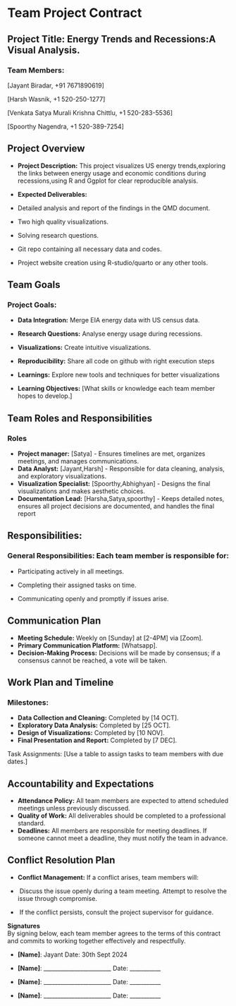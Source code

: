 # Team Project Contract

## Project Title: Energy Trends and Recessions:A Visual Analysis.

### Team Members:

\[Jayant Biradar, +91 7671890619\]

\[Harsh Wasnik, +1 520-250-1277\]

\[Venkata Satya Murali Krishna Chittlu, +1 520-283-5536\]

\[Spoorthy Nagendra, +1 520-389-7254\]

## Project Overview

-   **Project Description:** This project visualizes US energy trends,exploring the links between energy usage and economic conditions during recessions,using R and Ggplot for clear reproducible analysis.\

-   **Expected Deliverables:**

-   Detailed analysis and report of the findings in the QMD document.

-   Two high quality visualizations.

-   Solving research questions.

-   Git repo containing all necessary data and codes.

-   Project website creation using R-studio/quarto or any other tools.

## Team Goals

### Project Goals:

-   **Data Integration:** Merge EIA energy data with US census data.

-   **Research Questions:** Analyse energy usage during recessions.

-   **Visualizations:** Create intuitive visualizations.

-   **Reproducibility:** Share all code on github with right execution steps

-   **Learnings:** Explore new tools and techniques for better visualizations

-   **Learning Objectives:** \[What skills or knowledge each team member hopes to develop.\]

## Team Roles and Responsibilities

### Roles

-   **Project manager:** \[Satya\] - Ensures timelines are met, organizes meetings, and manages communications.
-   **Data Analyst:** \[Jayant,Harsh\] - Responsible for data cleaning, analysis, and exploratory visualizations.
-   **Visualization Specialist:** \[Spoorthy,Abhighyan\] - Designs the final visualizations and makes aesthetic choices.
-   **Documentation Lead:** \[Harsha,Satya,spoorthy\] - Keeps detailed notes, ensures all project decisions are documented, and handles the final report

## Responsibilities:

### General Responsibilities: Each team member is responsible for:

-   Participating actively in all meetings.

-   Completing their assigned tasks on time.

-   Communicating openly and promptly if issues arise.

## Communication Plan

-   **Meeting Schedule:** Weekly on \[Sunday\] at \[2-4PM\] via \[Zoom\].
-   **Primary Communication Platform:** \[Whatsapp\].
-   **Decision-Making Process:** Decisions will be made by consensus; if a consensus cannot be reached, a vote will be taken.

## Work Plan and Timeline

### Milestones:

-   **Data Collection and Cleaning:** Completed by \[14 OCT\].
-   **Exploratory Data Analysis:** Completed by \[25 OCT\].
-   **Design of Visualizations:** Completed by \[10 NOV\].
-   **Final Presentation and Report:** Completed by \[7 DEC\].

Task Assignments: \[Use a table to assign tasks to team members with due dates.\]

## Accountability and Expectations

-   **Attendance Policy:** All team members are expected to attend scheduled meetings unless previously discussed.
-   **Quality of Work:** All deliverables should be completed to a professional standard.
-   **Deadlines:** All members are responsible for meeting deadlines. If someone cannot meet a deadline, they must notify the team in advance.

## Conflict Resolution Plan

-   **Conflict Management:** If a conflict arises, team members will:

-    Discuss the issue openly during a team meeting. Attempt to resolve the issue through compromise.

-    If the conflict persists, consult the project supervisor for guidance.

**Signatures**\
By signing below, each team member agrees to the terms of this contract and commits to working together effectively and respectfully.

-   **\[Name\]**:                  Jayant                          Date: 30th Sept 2024

-   **\[Name\]**: \_\_\_\_\_\_\_\_\_\_\_\_\_\_\_\_\_\_\_\_\_\_\_\_ Date: \_\_\_\_\_\_\_\_\_\_\_

-   **\[Name\]**: \_\_\_\_\_\_\_\_\_\_\_\_\_\_\_\_\_\_\_\_\_\_\_\_ Date: \_\_\_\_\_\_\_\_\_\_\_

-   **\[Name\]**: \_\_\_\_\_\_\_\_\_\_\_\_\_\_\_\_\_\_\_\_\_\_\_\_ Date: \_\_\_\_\_\_\_\_\_\_\_
